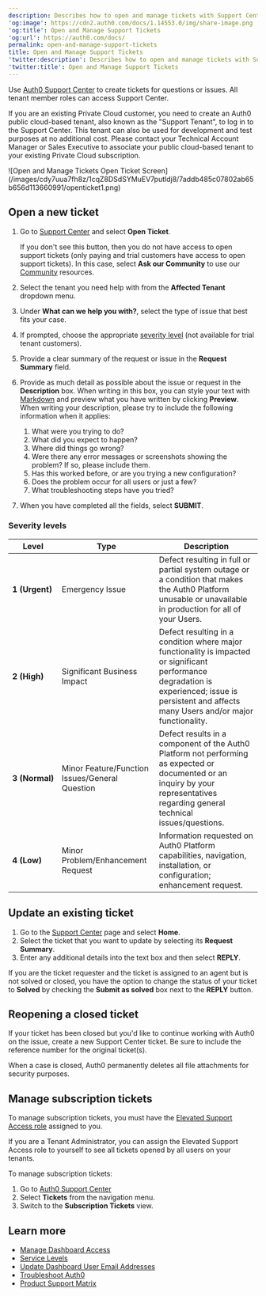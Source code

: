 ```yaml
---
description: Describes how to open and manage tickets with Support Center.
'og:image': https://cdn2.auth0.com/docs/1.14553.0/img/share-image.png
'og:title': Open and Manage Support Tickets
'og:url': https://auth0.com/docs/
permalink: open-and-manage-support-tickets
title: Open and Manage Support Tickets
'twitter:description': Describes how to open and manage tickets with Support Center.
'twitter:title': Open and Manage Support Tickets
---
```

Use [Auth0 Support Center](https://support.auth0.com) to create tickets for questions or issues. All tenant member roles can access Support Center.

If you are an existing Private Cloud customer, you need to create an Auth0 public cloud-based tenant, also known as the "Support Tenant", to log in to the Support Center. This tenant can also be used for development and test purposes at no additional cost. Please contact your Technical Account Manager or Sales Executive to associate your public cloud-based tenant to your existing Private Cloud subscription.

<Frame>![Open and Manage Tickets Open Ticket Screen](/images/cdy7uua7fh8z/1cqZ8DSdSYMuEV7putldj8/7addb485c07802ab65b656d113660991/openticket1.png)</Frame>

## Open a new ticket

1. Go to [Support Center](https://support.auth0.com) and select **Open Ticket**.

   <Callout icon="file-lines" color="#0EA5E9" iconType="regular">

   If you don't see this button, then you do not have access to open support tickets (only paying and trial customers have access to open support tickets). In this case, select **Ask our Community** to use our [Community](https://community.auth0.com/) resources.

   </Callout>
2. Select the tenant you need help with from the **Affected Tenant** dropdown menu.
3. Under **What can we help you with?**, select the type of issue that best fits your case.
4. If prompted, choose the appropriate [severity level](#severity-levels) (not available for trial tenant customers).
5. Provide a clear summary of the request or issue in the **Request Summary** field.
6. Provide as much detail as possible about the issue or request in the **Description** box. When writing in this box, you can style your text with [Markdown](https://guides.github.com/features/mastering-markdown) and preview what you have written by clicking **Preview**. When writing your description, please try to include the following information when it applies:

   1. What were you trying to do?
   2. What did you expect to happen?
   3. Where did things go wrong?
   4. Were there any error messages or screenshots showing the problem? If so, please include them.
   5. Has this worked before, or are you trying a new configuration?
   6. Does the problem occur for all users or just a few?
   7. What troubleshooting steps have you tried?
7. When you have completed all the fields, select **SUBMIT**.

### Severity levels

<table class="table"><thead>
<tr>
<th><strong>Level</strong></th>
<th><strong>Type</strong></th>
<th><strong>Description</strong></th>
</tr>
</thead>
<tbody>
<tr>
<td><strong>1 (Urgent)</strong></td>
<td>Emergency Issue</td>
<td>Defect resulting in full or partial system outage or a condition that makes the Auth0 Platform unusable or unavailable in production for all of your Users.</td>
</tr>
<tr>
<td><strong>2 (High)</strong></td>
<td>Significant Business Impact</td>
<td>Defect resulting in a condition where major functionality is impacted or significant performance degradation is experienced; issue is persistent and affects many Users and/or major functionality.</td>
</tr>
<tr>
<td><strong>3 (Normal)</strong></td>
<td>Minor Feature/Function Issues/General Question</td>
<td>Defect results in a component of the Auth0 Platform not performing as expected or documented or an inquiry by your representatives regarding general technical issues/questions.</td>
</tr>
<tr>
<td><strong>4 (Low)</strong></td>
<td>Minor Problem/Enhancement Request</td>
<td>Information requested on Auth0 Platform capabilities, navigation, installation, or configuration; enhancement request.</td>
</tr>
</tbody>
</table>

## Update an existing ticket

1. Go to the [Support Center](https://support.auth0.com) page and select **Home**.
2. Select the ticket that you want to update by selecting its **Request Summary**.
3. Enter any additional details into the text box and then select **REPLY**.

If you are the ticket requester and the ticket is assigned to an agent but is not solved or closed, you have the option to change the status of your ticket to **Solved** by checking the **Submit as solved** box next to the **REPLY** button.

## Reopening a closed ticket

If your ticket has been closed but you'd like to continue working with Auth0 on the issue, create a new Support Center ticket. Be sure to include the reference number for the original ticket(s).

<Callout icon="file-lines" color="#0EA5E9" iconType="regular">

When a case is closed, Auth0 permanently deletes all file attachments for security purposes.

</Callout>

## Manage subscription tickets

<Callout icon="file-lines" color="#0EA5E9" iconType="regular">

To manage subscription tickets, you must have the [Elevated Support Access role](/docs/get-started/manage-dashboard-access/feature-access-by-role) assigned to you.

If you are a Tenant Administrator, you can assign the Elevated Support Access role to yourself to see all tickets opened by all users on your tenants.

</Callout>

To manage subscription tickets:

1. Go to [Auth0 Support Center](https://support.auth0.com)
2. Select **Tickets** from the navigation menu.
3. Switch to the **Subscription Tickets** view.

## Learn more

* [Manage Dashboard Access](/docs/get-started/manage-dashboard-access)
* [Service Levels](/docs/troubleshoot/customer-support/services-level-descriptions)
* [Update Dashboard User Email Addresses](/docs/get-started/manage-dashboard-access/update-dashboard-user-email)
* [Troubleshoot Auth0](/docs/troubleshoot)
* [Product Support Matrix](/docs/troubleshoot/customer-support/product-support-matrix)